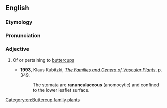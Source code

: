 ==English==

===Etymology===
{{rfe|lang=en}}

===Pronunciation===
{{rfp|lang=en}}

===Adjective===
{{en-adj}}

# {{lb|en|botany}} Of or pertaining to [[buttercup]]s
#* '''1993''', Klaus Kubitzki, ''[http://books.google.com/books?id=yjlzrzbRXNQC&pg=PA349&dq=ranunculaceous&sig=4FMekhLB-caK2c-n8tyG3DTWzTc The Families and Genera of Vascular Plants]'', p. 349.
#*: The stomata are '''ranunculaceous''' (anomocytic) and confined to the lower leaflet surface.

[[Category:en:Buttercup family plants]]